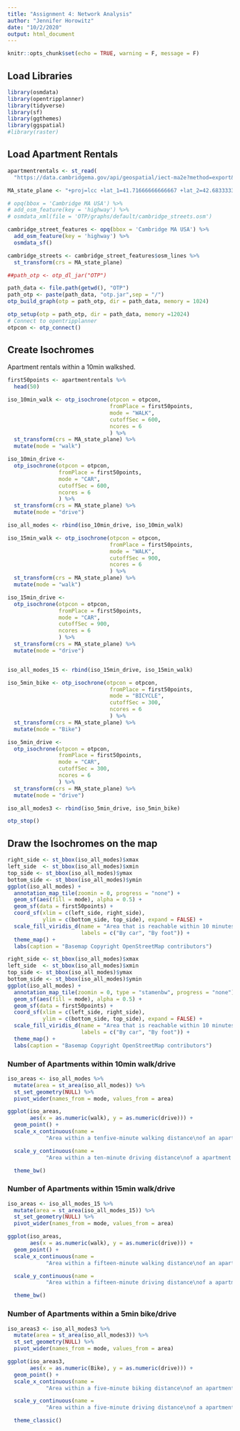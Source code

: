 ```yaml
---
title: "Assignment 4: Network Analysis"
author: "Jennifer Horowitz"
date: "10/2/2020"
output: html_document
---
```


```r
knitr::opts_chunk$set(echo = TRUE, warning = F, message = F)
```


## Load Libraries

```r
library(osmdata)
library(opentripplanner)
library(tidyverse)
library(sf)
library(ggthemes)
library(ggspatial)
#library(raster)
```

## Load Apartment Rentals

```r
apartmentrentals <- st_read(
  "https://data.cambridgema.gov/api/geospatial/iect-ma2e?method=export&format=KML")
```


```r
MA_state_plane <- "+proj=lcc +lat_1=41.71666666666667 +lat_2=42.68333333333333 +lat_0=41 +lon_0=-71.5 +x_0=200000 +y_0=750000 +ellps=GRS80 +units=m +no_defs"
```







```r
# opq(bbox = 'Cambridge MA USA') %>%
# add_osm_feature(key = 'highway') %>%
# osmdata_xml(file = 'OTP/graphs/default/cambridge_streets.osm')

```


```r
cambridge_street_features <- opq(bbox = 'Cambridge MA USA') %>%
  add_osm_feature(key = 'highway') %>%
  osmdata_sf()

cambridge_streets <- cambridge_street_features$osm_lines %>%
  st_transform(crs = MA_state_plane)
```


```r
##path_otp <- otp_dl_jar("OTP")
```

```r
path_data <- file.path(getwd(), "OTP")
path_otp <- paste(path_data, "otp.jar",sep = "/")
otp_build_graph(otp = path_otp, dir = path_data, memory = 1024) 
```


```r
otp_setup(otp = path_otp, dir = path_data, memory =12024)
# Connect to opentripplanner
otpcon <- otp_connect()
```


## Create Isochromes

Apartment rentals within a 10min walkshed.

```r

first50points <- apartmentrentals %>%
  head(50)

iso_10min_walk <- otp_isochrone(otpcon = otpcon,
                                fromPlace = first50points,
                                mode = "WALK",
                                cutoffSec = 600,
                                ncores = 6
                                ) %>%
  st_transform(crs = MA_state_plane) %>%
  mutate(mode = "walk")

iso_10min_drive <-
  otp_isochrone(otpcon = otpcon,
                fromPlace = first50points,
                mode = "CAR",
                cutoffSec = 600,
                ncores = 6
                ) %>%
  st_transform(crs = MA_state_plane) %>%
  mutate(mode = "drive")

iso_all_modes <- rbind(iso_10min_drive, iso_10min_walk)

iso_15min_walk <- otp_isochrone(otpcon = otpcon,
                                fromPlace = first50points,
                                mode = "WALK",
                                cutoffSec = 900,
                                ncores = 6
                                ) %>%
  st_transform(crs = MA_state_plane) %>%
  mutate(mode = "walk")

iso_15min_drive <-
  otp_isochrone(otpcon = otpcon,
                fromPlace = first50points,
                mode = "CAR",
                cutoffSec = 900,
                ncores = 6
                ) %>%
  st_transform(crs = MA_state_plane) %>%
  mutate(mode = "drive")


iso_all_modes_15 <- rbind(iso_15min_drive, iso_15min_walk)

iso_5min_bike <- otp_isochrone(otpcon = otpcon,
                                fromPlace = first50points,
                                mode = "BICYCLE",
                                cutoffSec = 300,
                                ncores = 6
                                ) %>%
  st_transform(crs = MA_state_plane) %>%
  mutate(mode = "Bike")

iso_5min_drive <-
  otp_isochrone(otpcon = otpcon,
                fromPlace = first50points,
                mode = "CAR",
                cutoffSec = 300,
                ncores = 6
                ) %>%
  st_transform(crs = MA_state_plane) %>%
  mutate(mode = "drive")

iso_all_modes3 <- rbind(iso_5min_drive, iso_5min_bike)

otp_stop()
```

## Draw the Isochromes on the map



```r
right_side <- st_bbox(iso_all_modes)$xmax
left_side  <- st_bbox(iso_all_modes)$xmin
top_side <- st_bbox(iso_all_modes)$ymax
bottom_side <- st_bbox(iso_all_modes)$ymin
ggplot(iso_all_modes) +
  annotation_map_tile(zoomin = 0, progress = "none") +
  geom_sf(aes(fill = mode), alpha = 0.5) +
  geom_sf(data = first50points) +
  coord_sf(xlim = c(left_side, right_side), 
           ylim = c(bottom_side, top_side), expand = FALSE) +
  scale_fill_viridis_d(name = "Area that is reachable within 10 minutes",
                       labels = c("By car", "By foot")) +
  theme_map() +
  labs(caption = "Basemap Copyright OpenStreetMap contributors")
```


```r
right_side <- st_bbox(iso_all_modes)$xmax
left_side  <- st_bbox(iso_all_modes)$xmin
top_side <- st_bbox(iso_all_modes)$ymax
bottom_side <- st_bbox(iso_all_modes)$ymin
ggplot(iso_all_modes) +
  annotation_map_tile(zoomin = 0, type = "stamenbw", progress = "none") +
  geom_sf(aes(fill = mode), alpha = 0.5) +
  geom_sf(data = first50points) +
  coord_sf(xlim = c(left_side, right_side), 
           ylim = c(bottom_side, top_side), expand = FALSE) +
  scale_fill_viridis_d(name = "Area that is reachable within 10 minutes",
                       labels = c("By car", "By foot")) +
  theme_map() +
  labs(caption = "Basemap Copyright OpenStreetMap contributors")
```


### Number of Apartments within 10min walk/drive

```r
iso_areas <- iso_all_modes %>%
  mutate(area = st_area(iso_all_modes)) %>%
  st_set_geometry(NULL) %>%
  pivot_wider(names_from = mode, values_from = area) 

ggplot(iso_areas, 
       aes(x = as.numeric(walk), y = as.numeric(drive))) +
  geom_point() +
  scale_x_continuous(name = 
            "Area within a tenfive-minute walking distance\nof an apartment rentat\n(square m)") +

  scale_y_continuous(name = 
            "Area within a ten-minute driving distance\nof a apartment rental\n(square m)") +

  theme_bw()
```

### Number of Apartments within 15min walk/drive



```r
iso_areas <- iso_all_modes_15 %>%
  mutate(area = st_area(iso_all_modes_15)) %>%
  st_set_geometry(NULL) %>%
  pivot_wider(names_from = mode, values_from = area) 

ggplot(iso_areas, 
       aes(x = as.numeric(walk), y = as.numeric(drive))) +
  geom_point() +
  scale_x_continuous(name = 
            "Area within a fifteen-minute walking distance\nof an apartment rentat\n(square m)") +

  scale_y_continuous(name = 
            "Area within a fifteen-minute driving distance\nof a apartment rental\n(square m)") +

  theme_bw()
```

### Number of Apartments within a 5min bike/drive

```r
iso_areas3 <- iso_all_modes3 %>%
  mutate(area = st_area(iso_all_modes3)) %>%
  st_set_geometry(NULL) %>%
  pivot_wider(names_from = mode, values_from = area) 

ggplot(iso_areas3, 
       aes(x = as.numeric(Bike), y = as.numeric(drive))) +
  geom_point() +
  scale_x_continuous(name = 
            "Area within a five-minute biking distance\nof an apartment rental\n(square m)") +

  scale_y_continuous(name = 
            "Area within a five-minute driving distance\nof a apartment rental\n(square m)") +

  theme_classic()
```

